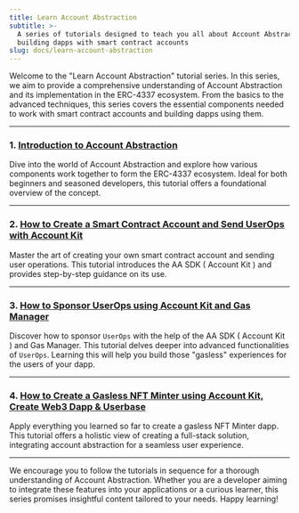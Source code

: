 ```yaml
---
title: Learn Account Abstraction
subtitle: >-
  A series of tutorials designed to teach you all about Account Abstraction and
  building dapps with smart contract accounts
slug: docs/learn-account-abstraction
---
```



Welcome to the "Learn Account Abstraction" tutorial series. In this series, we aim to provide a comprehensive understanding of Account Abstraction and its implementation in the ERC-4337 ecosystem. From the basics to the advanced techniques, this series covers the essential components needed to work with smart contract accounts and building dapps using them.

***

### **1. [Introduction to Account Abstraction](/docs/introduction-to-account-abstraction)**

Dive into the world of Account Abstraction and explore how various components work together to form the ERC-4337 ecosystem. Ideal for both beginners and seasoned developers, this tutorial offers a foundational overview of the concept.

***

### **2. [How to Create a Smart Contract Account and Send UserOps with Account Kit](/docs/creating-a-smart-contract-account-and-sending-userops)**

Master the art of creating your own smart contract account and sending user operations. This tutorial introduces the AA SDK ( Account Kit ) and provides step-by-step guidance on its use.

***

### **3. [How to Sponsor UserOps using Account Kit and Gas Manager](/docs/how-to-sponsor-userops-using-aa-sdk-and-gas-manager)**

Discover how to sponsor `UserOps` with the help of the AA SDK ( Account Kit ) and Gas Manager. This tutorial delves deeper into advanced functionalities of `UserOps`. Learning this will help you build those "gasless" experiences for the users of your dapp.

***

### **4. [How to Create a Gasless NFT Minter using Account Kit, Create Web3 Dapp & Userbase](/docs/how-to-create-a-gasless-nft-minter-using-aa-sdk-create-web3-dapp-userbase)**

Apply everything you learned so far to create a gasless NFT Minter dapp. This tutorial offers a holistic view of creating a full-stack solution, integrating account abstraction for a seamless user experience.

***

We encourage you to follow the tutorials in sequence for a thorough understanding of Account Abstraction. Whether you are a developer aiming to integrate these features into your applications or a curious learner, this series promises insightful content tailored to your needs. Happy learning!
